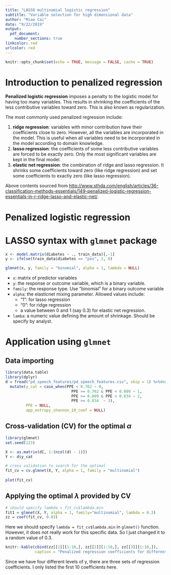 ```yaml
---
title: "LASSO multinomial logistic regression"
subtitle: "Variable selection for high dimensional data"
author: "Miao Cai"
date: "9/22/2019"
output: 
  pdf_document:
    number_sections: true
linkcolor: red
urlcolor: red
---
```


```r
knitr::opts_chunk$set(echo = TRUE, message = FALSE, cache = TRUE)
```

# Introduction to penalized regression

**Penalized logistic regression** imposes a penalty to the logistic model for having too many variables. This results in shrinking the coefficients of the less contributive variables toward zero. This is also known as regularization.

The most commonly used penalized regression include:

1. **ridge regression**: variables with minor contribution have their coefficients close to zero. However, all the variables are incorporated in the model. This is useful when all variables need to be incorporated in the model according to domain knowledge.
2. **lasso regression**: the coefficients of some less contributive variables are forced to be exactly zero. Only the most significant variables are kept in the final model.
3. **elastic net regression**: the combination of ridge and lasso regression. It shrinks some coefficients toward zero (like ridge regression) and set some coefficients to exactly zero (like lasso regression).

Above contents sourced from [http://www.sthda.com/english/articles/36-classification-methods-essentials/149-penalized-logistic-regression-essentials-in-r-ridge-lasso-and-elastic-net/](http://www.sthda.com/english/articles/36-classification-methods-essentials/149-penalized-logistic-regression-essentials-in-r-ridge-lasso-and-elastic-net/).

# Penalized logistic regression




# LASSO syntax with `glmnet` package

```r
x <- model.matrix(diabetes ~ ., train_data)[,-1]
y <- ifelse(train_data$diabetes == "pos", 1, 0)

glmnet(x, y, family = "binomial", alpha = 1, lambda = NULL)
```

- `x`: matrix of predictor variables
- `y`: the response or outcome variable, which is a binary variable.
- `family`: the response type. Use “binomial” for a binary outcome variable
- `alpha`: the elasticnet mixing parameter. Allowed values include:
    + "1": for lasso regression
    + "0": for ridge regression
    + a value between 0 and 1 (say 0.3) for elastic net regression.
- `lamba`: a numeric value defining the amount of shrinkage. Should be specify by analyst.


# Application using `glmnet`

## Data importing

```r
library(data.table)
library(dplyr)
d = fread("pd_speech_features/pd_speech_features.csv", skip = 1) %>%#multilogit_LASSO/
  mutate(y_cat = case_when(PPE < 0.762 ~ 0,
                             PPE >= 0.762 & PPE < 0.809 ~ 1,
                             PPE >= 0.809 & PPE < 0.834 ~ 2,
                             PPE >= 0.834  ~ 3),
         PPE = NULL,
         app_entropy_shannon_10_coef = NULL)
```


## Cross-validation (CV) for the optimal $\alpha$

```r
library(glmnet)
set.seed(123)

X <- as.matrix(d[, 1:(ncol(d) - 1)])
Y <- d$y_cat

# cross validation to search for the optimal
fit_cv = cv.glmnet(X, Y, alpha = 1, family = "multinomial")
  
plot(fit_cv)
```


## Applying the optimal $\lambda$ provided by CV

```r
# should specify lambda = fit_cv$lambda.min
fit1 = glmnet(X, Y, alpha = 1, family="multinomial", lambda = 0.3)
zz = coef(fit_cv, 0.03)
```

Here we should specify `lambda = fit_cv$lambda.min` in `glmnet()` function. However, it does not really work for this specific data. So I just changed it to a random value of 0.3.

```r
knitr::kable(cbind(zz[[1]][1:10,], zz[[2]][1:10,], zz[[3]][1:10,]), 
             caption = "Penalized regression coefficients for different levels of Y")
```

Since we have four different levels of y, there are three sets of regression coefficients. I only listed the first 10 coefficients here.
